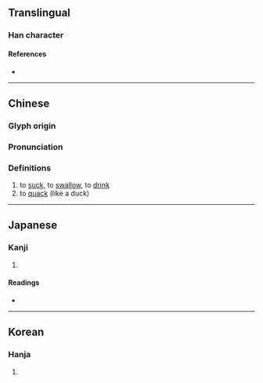 {{also|呻}}
{{character info/new}}
==Translingual==

===Han character===
{{Han char|rn=30|rad=口|as=05|sn=8|four=66050|canj=RWL|ids=⿰口甲}}

====References====
* {{Han ref|kx=0183.040|dkj=03461|dj=0402.050|hdz=10600.020|uh=5477|ud=21623|bh=A945|bd=43333}}

----

==Chinese==
{{zh-forms}}

===Glyph origin===
{{Han etym}}

===Pronunciation===
{{zh-pron
|m=xiā
|c=haap3
|h=pfs=
|md=
|mn=
|w=4haq
|mc=y
|oc=y
|cat=v
}}

===Definitions===
{{zh-hanzi}}

# to [[suck]], to [[swallow]], to [[drink]]
# to [[quack]] (like a duck)
#: {{zh-x|呷 呷 叫|to quack (like a duck)}}

----

==Japanese==

===Kanji===
{{ja-kanji|grade=|rs=口05}}

# {{defn|lang=ja|sort=口05}}

====Readings====
* {{ja-readings
|goon=きょう
|kanon=こう
|kun=あお-る, す-う
}}

----

==Korean==

===Hanja===
{{ko-hanja|hangeul=합}}

# {{defn|lang=ko|sort=口05}}